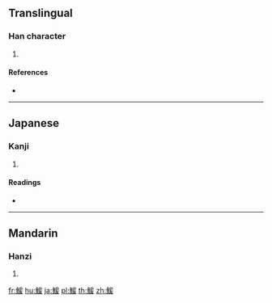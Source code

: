 {{character info/new}}
==Translingual==

===Han character===
{{Han char|rn=195|rad=魚|as=09|sn=20|four=|canj=NFBME}}

# {{defn|Han|sort=魚09}}

====References====
* {{Han ref|kx=1474.090|dkj=46307|hdz=74703.010|uh=9C00|ud=39936}}

----

==Japanese==

===Kanji===
{{ja-kanji|grade=|rs=魚09}}

# {{defn|lang=ja|sort=魚09}}

====Readings====
* {{ja-readings|on=[[かん]] (kan), [[がん]] (gan)|kun=[[あめのうお]] (amenouo)}}

----

==Mandarin==

===Hanzi===
{{cmn-hanzi|pin=[[huàn]] ([[huan4]])|wg=huan<sup>4</sup>}}

# {{defn|lang=cmn|sort=魚09}}

[[fr:鰀]]
[[hu:鰀]]
[[ja:鰀]]
[[pl:鰀]]
[[th:鰀]]
[[zh:鰀]]